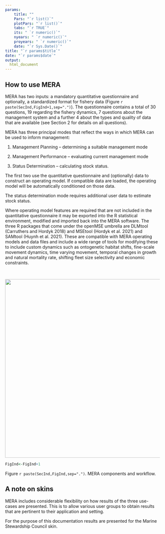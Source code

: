 ```yaml
---
params: 
    title: ""
    Pars: "`r list()`"
    plotPars: "`r list()`"
    tabs: "`r TRUE`"
    its: " `r numeric()`"
    nyears: " `r numeric()`"
    proyears: " `r numeric()`"
    date: "`r Sys.Date()`"
title: "`r params$title`"
date: "`r params$date`"
output:
  html_document
---
```




## How to use MERA 

MERA has two inputs: a mandatory quantitative questionnaire and optionally, a standardized format for fishery data (Figure `r paste(SecInd,FigInd+1,sep=".")`). The questionnaire contains a total of 30 questions, 19 regarding the fishery dynamics, 7 questions about the management system and a further 4 about the types and quality of data that are available (see Section 2 for details on all questions). 

MERA has three principal modes that reflect the ways in which MERA can be used to inform management:  

1.	Management Planning – determining a suitable management mode

2.	Management Performance – evaluating current management mode

3.	Status Determination – calculating stock status. 

The first two use the quantitative questionnaire and (optionally) data to construct an operating model. If compatible data are loaded, the operating model will be automatically conditioned on those data.  

The status determination mode requires additional user data to estimate stock status. 

Where operating model features are required that are not included in the quantitative questionnaire it may be exported into the R statistical environment, modified and imported back into the MERA software. The three R packages that come under the openMSE umbrella are DLMtool (Carruthers and Hordyk 2018) and MSEtool (Hordyk et al. 2021) and SAMtool (Huynh et al. 2021). These are compatible with MERA operating models and data files and include a wide range of tools for modifying  these to include custom dynamics such as ontogenetic habitat shifts, fine-scale movement dynamics, time varying movement, temporal changes in growth and natural mortality rate, shifting fleet size selectivity and economic constraints. 

<br />

<img src="./Images/MERA Diagram.jpg" width="580">

```r

FigInd<-FigInd+1

```

Figure `r paste(SecInd,FigInd,sep=".")`. MERA components and workflow. 


## A note on skins

MERA includes considerable flexibility on how results of the three use-cases are presented. This is to allow various user groups to obtain results that are pertinent to their application and setting. 

For the purpose of this documentation results are presented for the Marine Stewardship Council skin. 






